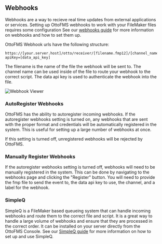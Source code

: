 
## Webhooks

Webhooks are a way to recieve real time updates from external applications or services. Setting up OttoFMS webhooks to work with your FileMaker files requires some configuration See our [webhooks guide](/guides/webhooks) for more information on webhooks and how to set them up.

OttoFMS Webhook urls have the following structure:

```url copy
https://[your.server.host]/otto/receiver/[filename.fmp12]/[channel_name]?apiKey=[data_api_key]
```

The filename is the name of the file the webhook will be sent to. The channel name can be used inside of the file to route your webhook to the correct script. The data api key is used to authenticate the webhook into the file.

![Webhook Viewer](/img/ottofms/console/webhooks-list.png)

### AutoRegister Webhooks

OttoFMS has the ability to autoregister incoming webhooks. If the autoregister webhooks setting is turned on, any webhooks that are sent with the proper format and credentials will be automatically registered in the system. This is useful for setting up a large number of webhooks at once.

If this setting is turned off, unregistered webhooks will be rejected by OttoFMS.

### Manually Register Webhooks

If the autoregister webhooks setting is turned off, webhooks will need to be manually registered in the system. This can be done by navigating to the webhooks page and clicking the "Register" button. You will need to provide the fmp file to send the event to, the data api key to use, the channel, and a label for the webhook.

### SimpleQ

SimpleQ is a FileMaker based queueing system that can handle incoming webhooks and route them to the correct file and script. It is a great way to handle a large volume of webhooks and ensure that they are processed in the correct order. It can be installed on your server directly from the OttoFMS Console. See our [SimpleQ guide](/guides/simpleq) for more information on how to set up and use SimpleQ.
